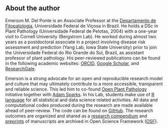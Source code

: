 ## About the author {.unnumbered}

Emerson M. Del Ponte is an Associate Professor at the [Departamento de Fitopatologia](http://www.dfp.ufv.br/graduate/faculty/), Universidade Federal de Viçosa in Brazil. He holds a DSc in Plant Pathology (Universidade Federal de Pelotas, 2004) with a one-year visit to Cornell University (Bergstrom Lab). He worked during almost two years as a postdoctoral associate in a project involving disease risk assessment and prediction (Yang Lab, Iowa State University) prior to join the Universidade Federal do Rio Grande do Sul, Brazil, as assistant professor of plant pathology. His peer-reviewed publications can be found in the following academic websites: [ORCID](https://orcid.org/0000-0003-4398-409X), [Google Scholar](https://scholar.google.com.br/citations?user=LgNDabAAAAAJ&hl=en), and [ResearchGate](https://www.researchgate.net/profile/Emerson-Del-Ponte/research).

Emerson is a strong advocate for an open and reproducible research model and culture that may ultimately contribute to a more accessible, transparent and reliable science. This led him to co-found [Open Plant Pathology](http://www.openplantpathology.org/) initiative together with [Adam Sparks](http://adamhsparks.com/). In his Lab, students make use of [R language](https://www.r-project.org/) for all statistical and data science related activities. All data and computational codes produced during the research are made available ahead of peer-review. The code can be found on [GitHub](https://github.com/emdelponte). The research outcomes are organized and shared as a [research compendium](https://research-compendium.science/) and [preprints](https://publicationethics.org/resources/discussion-documents/preprints) of manuscripts are archived in Open Science Framework ([OSF](https://osf.io/jb6yd)).
